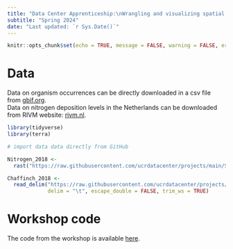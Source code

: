```yaml
---
title: "Data Center Apprenticeship:\nWrangling and visualizing spatial data in R"
subtitle: "Spring 2024" 
date: "Last updated: `r Sys.Date()`"
---
```


```r
knitr::opts_chunk$set(echo = TRUE, message = FALSE, warning = FALSE, error = FALSE)
```

# Data

Data on organism occurrences can be directly downloaded in a csv file from [gbif.org](https://www.gbif.org/).\
Data on nitrogen deposition levels in the Netherlands can be downloaded from RIVM website: [rivm.nl](https://www.rivm.nl/gcn-gdn-kaarten/depositiekaarten/cijfers-achter-depositiekaarten/gdn-depositiebestanden-achterliggende-jaren).

```r
library(tidyverse)
library(terra)

# import data data directly from GitHub

Nitrogen_2018 <- 
  rast("https://raw.githubusercontent.com/ucrdatacenter/projects/main/SCIENVI201/2022h1/Data/nitrogen/depo_ntot_2018.asc")

Chaffinch_2018 <- 
  read_delim("https://raw.githubusercontent.com/ucrdatacenter/projects/main/SCIENVI201/2022h1/Data/chaffinch/chaffinch_2018.csv",
             delim = "\t", escape_double = FALSE, trim_ws = TRUE)

```

# Workshop code

The code from the workshop is available [here](https://github.com/ucrdatacenter/projects/blob/main/apprenticeship/2024h1/7_spatial/spatial_code.R).
